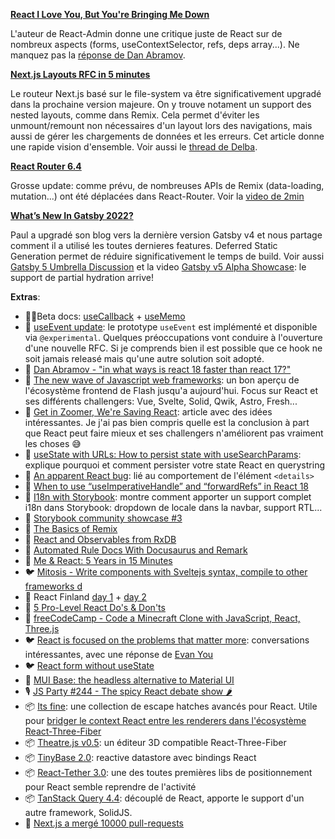 **[React I Love You, But You're Bringing Me Down](https://marmelab.com/blog/2022/09/20/react-i-love-you.html)**

L'auteur de React-Admin donne une critique juste de React sur de nombreux aspects (forms, useContextSelector, refs, deps array...). Ne manquez pas la [réponse de Dan Abramov](https://twitter.com/dan_abramov/status/1572590212647391235).

**[Next.js Layouts RFC in 5 minutes](https://vercel.com/blog/next-js-layouts-rfc-in-5-minutes)**

Le routeur Next.js basé sur le file-system va être significativement upgradé dans la prochaine version majeure. On y trouve notament un support des nested layouts, comme dans Remix. Cela permet d'éviter les unmount/remount non nécessaires d'un layout lors des navigations, mais aussi de gérer les chargements de données et les erreurs. Cet article donne une rapide vision d'ensemble. Voir aussi le [thread de Delba](https://twitter.com/delba_oliveira/status/1568291558776274945).

**[React Router 6.4](https://remix.run/blog/react-router-v6.4)**

Grosse update: comme prévu, de nombreuses APIs de Remix (data-loading, mutation...) ont été déplacées dans React-Router. Voir la [video de 2min](https://www.youtube.com/watch?v=aX74DbFT5nI)

**[What’s New In Gatsby 2022?](https://www.smashingmagazine.com/2022/09/new-gatsby-2022/)**

Paul a upgradé son blog vers la dernière version Gatsby v4 et nous partage comment il a utilisé les toutes dernieres features. Deferred Static Generation permet de réduire significativement le temps de build. Voir aussi [Gatsby 5 Umbrella Discussion](https://github.com/gatsbyjs/gatsby/discussions/36609) et la video [Gatsby v5 Alpha Showcase](https://www.youtube.com/watch?v=C-WrnfUm33k): le support de partial hydration arrive!

**Extras**:

- 🧑‍🎓Beta docs: [useCallback](https://twitter.com/dan_abramov/status/1570021510659579904) + [useMemo](https://twitter.com/dan_abramov/status/1568602727147520000)
- 💬 [useEvent update](https://github.com/reactjs/rfcs/pull/220#issuecomment-1259938816): le prototype `useEvent` est implémenté et disponible via `@experimental`. Quelques préoccupations vont conduire à l'ouverture d'une nouvelle RFC. Si je comprends bien il est possible que ce hook ne soit jamais releasé mais qu'une autre solution soit adopté.
- 💬 [Dan Abramov - "in what ways is react 18 faster than react 17?"](https://www.reddit.com/r/reactjs/comments/xmr9tg/comment/ippsuin/)
- 📜 [The new wave of Javascript web frameworks](https://frontendmastery.com/posts/the-new-wave-of-javascript-web-frameworks/): un bon aperçu de l'écosystème frontend de Flash jusqu'a aujourd'hui. Focus sur React et ses différents challengers: Vue, Svelte, Solid, Qwik, Astro, Fresh...
- 📜 [Get in Zoomer, We're Saving React](https://acko.net/blog/get-in-zoomer-we-re-saving-react/): article avec des idées intéressantes. Je j'ai pas bien compris quelle est la conclusion à part que React peut faire mieux et ses challengers n'améliorent pas vraiment les choses 😅
- 📜 [useState with URLs: How to persist state with useSearchParams](https://blog.logrocket.com/use-state-url-persist-state-usesearchparams/): explique pourquoi et comment persister votre state React en querystring
- 📜 [An apparent React bug](https://phelipetls.github.io/posts/surprising-react-bug/): lié au comportement de l'élément `<details>`
- 📜 [When to use “useImperativeHandle” and “forwardRefs” in React 18](https://betterprogramming.pub/when-to-use-useimperativehandle-and-forwardrefs-in-react-18-89cce42b3309)
- 📜 [I18n with Storybook](https://storybook.js.org/blog/internationalize-components-with-storybook/): montre comment apporter un support complet i18n dans Storybook: dropdown de locale dans la navbar, support RTL...
- 📜 [Storybook community showcase #3](https://storybook.js.org/blog/community-showcase-3/)
- 📜 [The Basics of Remix](https://css-tricks.com/the-basics-of-remix/)
- 📜 [React and Observables from RxDB](https://www.sabre.com/locations/poland/react-and-observables-from-rxdb/)
- 📜 [Automated Rule Docs With Docusaurus and Remark](https://typescript-eslint.io/blog/automated-rule-docs-with-docusaurus-and-remark/)
- 📜 [Me & React: 5 Years in 15 Minutes](https://valeriavg.dev/me-and-react-5-years-in-15-minutes)
- 🐦 [Mitosis - Write components with Sveltejs syntax, compile to other frameworks d](https://twitter.com/Steve8708/status/1573444026006585345)
- 🎥 React Finland [day 1](https://www.youtube.com/watch?v=zE8PDM_7xoQ) + [day 2](https://www.youtube.com/watch?v=rHjwZu0EmlQ)
- 🎥 [5 Pro-Level React Do's & Don'ts](https://www.youtube.com/watch?v=4FhJkX18fS8)
- 🎥 [freeCodeCamp - Code a Minecraft Clone with JavaScript, React, Three.js](https://www.youtube.com/watch?v=qpOZup_3P_A)
- 🐦 [React is focused on the problems that matter more](https://twitter.com/heyImMapleLeaf/status/1567960223759093760): conversations intéressantes, avec une réponse de [Evan You](https://twitter.com/youyuxi/status/1569485243077529602)
- 🐦 [React form without useState](https://twitter.com/DavidKPiano/status/1569361453928300545)
- 🚧 [MUI Base: the headless alternative to Material UI](https://twitter.com/MUI_hq/status/1570695041034731520)
- 🎙️ [JS Party #244 - The spicy React debate show 🌶️](https://changelog.com/jsparty/244)
- 📦 [Its fine](https://github.com/pmndrs/its-fine): une collection de escape hatches avancés pour React. Utile pour [bridger le context React entre les renderers dans l'écosystème React-Three-Fiber](https://twitter.com/0xca0a/status/1573064826339094528)
- 📦 [Theatre.js v0.5](https://www.theatrejs.com/blog/theatre-05-is-out): un éditeur 3D compatible React-Three-Fiber
- 📦 [TinyBase 2.0](https://twitter.com/tinybasejs/status/1570864399728136193): reactive datastore avec bindings React
- 📦 [React-Tether 3.0](https://github.com/danreeves/react-tether/releases/tag/v3.0.0): une des toutes premières libs de positionnement pour React semble reprendre de l'activité
- 📦 [TanStack Query 4.4](https://github.com/TanStack/query/releases/tag/v4.4.0): découplé de React, apporte le support d'un autre framework, SolidJS.
- 🥳️ [Next.js a mergé 10000 pull-requests](https://twitter.com/github/status/1574750716966498304)
